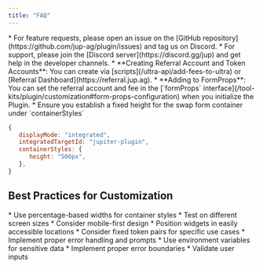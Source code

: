```yaml
---
title: "FAQ"
---
```

<AccordionGroup>
  <Accordion title="How do I feature request or get support?" >
   * For feature requests, please open an issue on the [GitHub repository](https://github.com/jup-ag/plugin/issues) and tag us on Discord.
   * For support, please join the [Discord server](https://discord.gg/jup) and get help in the developer channels.

  </Accordion>

  <Accordion title="How do I add fees to Plugin?">
    * **Creating Referral Account and Token Accounts**: You can create via [scripts](/ultra-api/add-fees-to-ultra) or [Referral Dashboard](https://referral.jup.ag).
    * **Adding to FormProps**: You can set the referral account and fee in the [`formProps` interface](/tool-kits/plugin/customization#form-props-configuration) when you initialize the Plugin.

  </Accordion>

  <Accordion title="Integrated Mode: Token Search Modal Collapses Plugin">
    * Ensure you establish a fixed height for the swap form container under `containerStyles`

```js
{
   displayMode: "integrated",
   integratedTargetId: "jupiter-plugin",
   containerStyles: {
      height: "500px",
   },
}
```
  </Accordion>
</AccordionGroup>




## Best Practices for Customization
<AccordionGroup>
  <Accordion title="Responsive Design">
    * Use percentage-based widths for container styles
    * Test on different screen sizes
    * Consider mobile-first design

  </Accordion>

  <Accordion title="User Experience">
    * Position widgets in easily accessible locations
    * Consider fixed token pairs for specific use cases
    * Implement proper error handling and prompts

  </Accordion>

  <Accordion title="Security">
    * Use environment variables for sensitive data
    * Implement proper error boundaries
    * Validate user inputs

  </Accordion>
</AccordionGroup>


